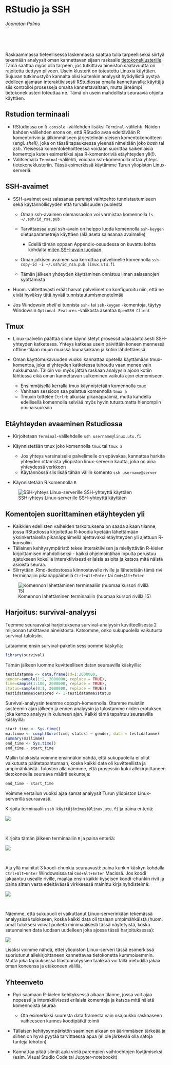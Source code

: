 # RStudio ja SSH

*Joonatan Palmu*

<br> <br> <br>

Raskaammassa tieteellisessä laskennassa saattaa tulla tarpeelliseksi siirtyä tekemään analyysit oman kannettavan sijaan raskaalle [tietokoneklusterille](https://en.wikipedia.org/wiki/Computer_cluster). Tämä saattaa myös olla tarpeen, jos tutkittava aineiston saatavuutta on rajoitettu tiettyyn pilveen. Usein klusterit on toteutettu Linuxia käyttäen. Sujuvan tutkimustyön kannalta olisi kuitenkin analyysit hyödyllistä pystyä edelleen ajamaan interaktiivisesti RStudiossa omalla kannettavalla: käyttäjä siis kontrolloi prosesseja omalta kannettavaltaan, mutta järeämpi tietokoneklusteri toteuttaa ne. Tämä on usein mahdollista seuraavia ohjeita käyttäen.

## Rstudion terminaali

-   RStudiossa on `R console` -välilehden lisäksi `Terminal`-välilehti. Näiden kahden välilehden erona on, että RStudio avaa edeltävään R komentorivin ja jälkimmäiseen järjestelmän yleisen komentokehoitteen (engl. *shell),* joka on tässä tapauksessa yleensä nimeltään joko *bash* tai *zsh*. Yleisessä komentokehoitteessa voidaan suorittaa kaikenlaisia komentoja kuten esimerkiksi ajaa R-komentoriviä etäyhteyden yli(!).
-   Valitsemalla `Terminal`-välilehti, voidaan ssh-komennolla ottaa yhteys tietokoneklusteriin. Tässä esimerkissä käytämme Turun yliopiston Linux-serveriä.

## SSH-avaimet

-   SSH-avaimet ovat salasanaa parempi vaihtoehto tunnistautumiseen sekä käytännöllisyyden että turvallisuuden puolesta

    -   Oman ssh-avaimen olemassaolon voi varmistaa komennolla `ls ~/.ssh/id_rsa.pub`

    -   Tarvittaessa uusi ssh-avain on helppo luoda komennolla `ssh-keygen` oletusparametreja käyttäen (älä aseta salasanaa avaimelle)

        -   Edellä tämän oppaan Appendix-osuudessa on kuvattu kohta kohdalta [miten SSH-avain luodaan](#SSH-avain-miten-luodaan).

    -   Oman julkisen avaimen saa kerrottua palvelimelle komennolla `ssh-copy-id -i ~/.ssh/id_rsa.pub linux.utu.fi`

    -   Tämän jälkeen yhdeyden käyttäminen onnistuu ilman salasanojen syöttämistä

-   Huom. valitettavasti eräät harvat palvelimet on konfiguroitu niin, että ne eivät hyväksy tätä hyvää tunnistautumismenetelmää

-   Jos Windowsin *shell* ei tunnista `ssh`- tai `ssh-keygen` -komentoja, täytyy Windowsin `Optional Features` -valikosta asentaa `OpenSSH Client`

## Tmux

-   Linux-palvelin päättää sinne käynnistetyt prosessit pääsääntöisesti SSH-yhteyden katketessa. Yhteys katkeaa usein päivittäin koneen mennessä offline-tilaan muun muassa lounasaikaan ja kotiin lähdettäessä.

-   Oman käyttömukavuuden vuoksi kannattaa opetella käyttämään tmux-komentoa, joka ei yhteyden katketessa tuhoudu vaan menee vain nukkumaan. Tällöin voi myös jättää raskaan analyysin ajoon kotiin lähtiessä eikä oman kannettavan sulkeminen vaikuta ajon etenemiseen.

    -   Ensimmäisellä kerralla tmux käynnistetään komennolla `tmux`
    -   Vanhaan sessioon saa palattua komennolla `tmux a`
    -   Tmuxin tottelee `Ctrl+b` alkuisia pikanäppäimiä, mutta kahdella edellisellä komennolla selviää myös hyvin tutustumatta hienompiin ominaisuuksiin

## Etäyhteyden avaaminen Rstudiossa

-   Kirjoitetaan `Terminal`-välilehdelle `ssh username@linux.utu.fi`

-   Käynnistetään tmux joko komennolla `tmux` tai `tmux a`

    -   Jos yhteys varsinaiselle palvelimelle on epävakaa, kannattaa harkita yhteyden ottamista yliopiston linux-serverin kautta, joka on aina yhteydessä verkkoon
    -   Käytännössä siis lisää tähän väliin komento `ssh username@server`

-   Käynnistetään R komennolla `R`

![SSH-yhteys Linux-serverille SSH-yhteyttä käyttäen](images/rstudio-ssh_and_tmux.jpg)

## Komentojen suorittaminen etäyhteyden yli

-   Kaikkien edellisten vaiheiden tarkoituksena on saada aikaan tilanne, jossa RStudiossa kirjoitettua R-koodia kyetään lähettämään yksinkertaisella pikanäppäimellä ajettavaksi etäyhteyden yli ajettuun R- konsoliin.
-   Tällainen kehitysympäristö tekee interaktiivisen ja miellyttävän R-kielen kirjoittamisen mahdolliseksi - kaikki ohjelmointihan lopulta perustuu ajatukseen kokeilla interaktiivisesti erilaisia asioita ja katsoa mitä näistä asioista seuraa.
-   Siirrytään .Rmd-tiedostossa kiinnostavalle riville ja lähetetään tämä rivi terminaaliin pikanäppäimellä `Ctrl+Alt+Enter` tai `Cmd+Alt+Enter`

![Komennon lähettäminen terminaaliin (huomaa kursori rivillä 15)](images/rstudio-chunk_over_ssh.jpg)

## Harjoitus: survival-analyysi

Teemme seuraavaksi harjoituksena survival-analyysin kuvitteellisesta 2 miljoonan tutkittavan aineistosta. Katsomme, onko sukupuolella vaikutusta survival-tuloksiin.

Lataamme ensin survival-paketin sessioomme käskyllä:

```r
library(survival)
```

Tämän jälkeen luomme kuvitteellisen datan seuraavilla käskyillä:

```r
testidatamme <- data.frame(id=1:2000000,
gender=sample(1:2, 2000000, replace = TRUE),
time=sample(1:100, 2000000, replace = TRUE),
status=sample(0:1, 2000000, replace = TRUE))
testidatamme$censored <- 1-testidatamme$status
```

Survival-analyysin teemme copxph-komennolla. Otamme muistiin systeemin ajan jälkeen ja ennen analyysin ja tulostamme niiden erotuksen, joka kertoo analyysiin kuluneen ajan. Kaikki tämä tapahtuu seuraavilla käskyillä:

```r
start_time <- Sys.time()
mallimme <- coxph(Surv(time, status) ~ gender, data = testidatamme)
summary(mallimme)
end_time <- Sys.time()
end_time - start_time
```

Mallin tuloksista voimme ensinnäkin nähdä, että sukupuolella ei ollut vaikutusta päätetapahtumaan, koska kaikki data oli kuvitteellista ja umpimähkäistä. Tulosten alla näemme, että prosessiin kului allekirjoittaneen tietokoneella seuraava määrä sekunteja:

```r
end_time - start_time
```

Voimme vertailun vuoksi ajaa samat analyysit Turun yliopiston Linux-serverillä seuraavasti.

Kirjoita terminaaliin `ssh käyttäjänimesi@linux.utu.fi` ja paina enteriä:

![](images/linux1.jpg)

<br>

Kirjoita tämän jälkeen terminaaliin `R` ja paina enteriä:

![](images/linux2.jpg)

<br>

Aja yllä mainitut 3 koodi-chunkia seuraavasti: paina kunkin käskyn kohdalla `Ctrl+Alt+Enter` Windowsissa tai `Cmd+Alt+Enter` Macissä. Jos koodi jakaantuu usealle riville, maalaa ensin kaikki kyseisen koodi-chunkin rivit ja paina sitten vasta edeltävässä virkkeessä mainittu kirjainyhdistelmä:

![](images/linux3.gif)

<br>

Näemme, että sukupuoli ei vaikuttanut Linux-serverinkään tekemässä analyysissä tulokseen, koska kaikki data oli tosiaan umpimähkäistä (huom. omat tuloksesi voivat poiketa minimaalisesti tässä näytetyistä, koska satunnainen data luodaan uudelleen joka ajossa tässä harjoituksessa):

![](images/linux4.jpg)

Lisäksi voimme nähdä, ettei yliopiston Linux-serveri tässä esimerkissä suoriutunut allekirjoittaneen kannettavaa tietokonetta kummoisemmin. Mutta joka tapauksessa tilastoanalyysien taakkaa voi tällä metodilla jakaa oman koneensa ja etäkoneen välillä.

## Yhteenveto

-   Pyri saamaan R-kielen kehityksessä aikaan tilanne, jossa voit ajaa nopeasti ja interaktiivisesti erilaisia komentoja ja katsoa mitä näistä komennoista seuraa

    -   Ota esimerkiksi suuresta data framesta vain osajoukko raskaaseen vaiheeseen kunnes koodipätkä toimii

-   Tällaisen kehitysympäristön saaminen aikaan on äärimmäisen tärkeää ja siihen on hyvä pyytää tarvittaessa apua (ei ole järkevää olla satoja tunteja tehoton)

-   Kannattaa pitää silmät auki vielä parempien vaihtoehtojen löytämiseksi (esim. Visual Studio Code tai Jupyter-notebookit)
